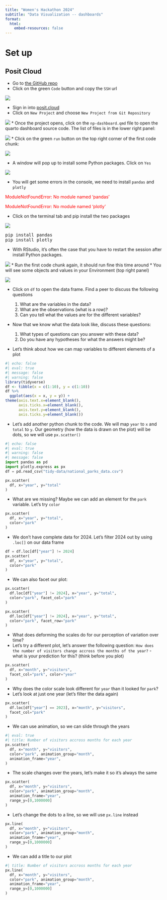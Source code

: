 ```yaml
---
title: "Women's Hackathon 2024"
subtitle: "Data Visualization -- dashboards"
format:
  html:
    embed-resources: false
---
```


# Set up

## Posit Cloud

* Go to [the GitHub repo](https://github.com/picoral/wh2024-data-vis)
* Click on the green `Code` button and copy the `SSH` url

![](images/ssh-github.png)

* Sign in into [posit.cloud](https://posit.cloud/)
* Click on `New Project` and choose `New Project from Git Repository`

![](images/new-project.png)
* Once the project opens, click on the `np-dashboard.qmd` file to open the quarto dashboard source code. The list of files is in the lower right panel:

![](images/open-qmd.png)
* Click on the green `run` button on the top right corner of the first code chunk:

![](images/run.png)

* A window will pop up to install some Python packages. Click on `Yes`

![](images/install-python.png)

* You will get some errors in the console, we need to install `pandas` and `plotly`


<font color="red">ModuleNotFoundError: No module named 'pandas'</font>

<font color="red">ModuleNotFoundError: No module named 'plotly'</font>

* Click on the terminal tab and pip install the two packages

![](images/pip-install.png)

<pre>
pip install pandas
pip install plotly
</pre>

* With RStudio, it's often the case that you have to restart the session after install Python packages.

![](images/restart-session.png)
* Run the first code chunk again, it should run fine this time around
* You will see some objects and values in your Environment (top right panel)

![](images/environment.png)

* Click on `df` to open the data frame. Find a peer to discuss the following questions

   1. What are the variables in the data?
   1. What are the observations (what is a row)?
   1. Can you tell what the values are for the different variables?
   
* Now that we know what the data look like, discuss these questions:

  1. What types of questions can you answer with these data?
  1. Do you have any hypotheses for what the answers might be?
  
* Let's think about how we can map variables to different elements of a plot

```r
#| echo: false
#| eval: true
#| message: false
#| warning: false
library(tidyverse)
df <- tibble(x = c(1:10), y = c(1:10))
df %>% 
  ggplot(aes(x = x, y = y)) + 
theme(axis.text.x=element_blank(), 
      axis.ticks.x=element_blank(), 
      axis.text.y=element_blank(), 
      axis.ticks.y=element_blank()) 
```

* Let's add another python chunk to the code. We will map `year` to `x` and `total` to `y`. Our geometry (how the data is drawn on the plot) will be dots, so we will use `px.scatter()`

```python
#| echo: false
#| eval: true
#| warning: false
#| message: false
import pandas as pd
import plotly.express as px
df = pd.read_csv("tidy-data/national_parks_data.csv")
```


```python
px.scatter(  
  df, x="year", y="total"
) 
```

* What are we missing? Maybe we can add an element for the `park` variable. Let's try `color`

```python
px.scatter(  
  df, x="year", y="total",
  color="park"
) 
```

* We don't have complete data for 2024. Let's filter 2024 out by using `.loc[]` on our data frame

```python
df = df.loc[df["year"] != 2024]
px.scatter(  
  df, x="year", y="total",
  color="park"
) 
```

* We can also facet our plot:

```python
px.scatter(  
  df.loc[df["year"] != 2024], x="year", y="total",
  color="park", facet_col="park"
) 
```

```python
px.scatter(  
  df.loc[df["year"] != 2024], x="year", y="total",
  color="park", facet_row="park"
) 
```

* What does deforming the scales do for our perception of variation over time?
* Let's try a different plot, let's answer the following question: `How does the number of visitors change accross the months of the year?` - what is your prediction for this? (think before you plot)

```python
px.scatter(  
  df, x="month", y="visitors", 
  facet_col="park", color="year"
) 
```

* Why does the color scale look different for `year` than it looked for `park`?
* Let's look at just one year (let's filter the data again)

```python
px.scatter(  
  df.loc[df["year"] == 2023], x="month", y="visitors", 
  facet_col="park"
) 
```

* We can use animation, so we can slide through the years

```python
#| eval: true
#| title: Number of visitors accross months for each year
px.scatter(  
  df, x="month", y="visitors", 
  color="park", animation_group="month",
  animation_frame="year",
) 
```

* The scale changes over the years, let's make it so it's always the same

```python
px.scatter(  
  df, x="month", y="visitors", 
  color="park", animation_group="month",
  animation_frame="year",
  range_y=[0,1000000] 
) 
```

* Let's change the dots to a line, so we will use `px.line` instead

```python
px.line(  
  df, x="month", y="visitors", 
  color="park", animation_group="month",
  animation_frame="year",
  range_y=[0,1000000] 
) 
```

* We can add a title to our plot

```python
#| title: Number of visitors accross months for each year
px.line(  
  df, x="month", y="visitors", 
  color="park", animation_group="month",
  animation_frame="year",
  range_y=[0,1000000] 
) 
```

